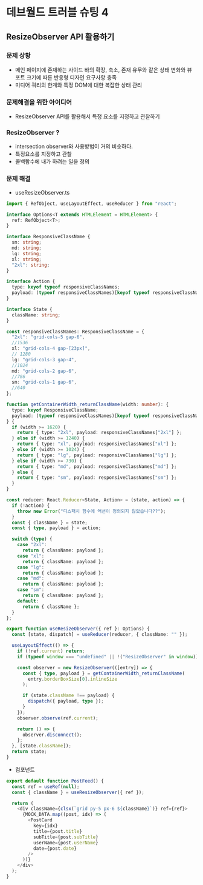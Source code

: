 # 데브월드 트러블 슈팅 4

## ResizeObserver API 활용하기

### 문제 상황

- 메인 페이지에 존재하는 사이드 바의 확장, 축소, 존재 유무와 같은 상태 변화와 뷰포트 크기에 따른 반응형 디자인 요구사항 충족
- 미디어 쿼리의 한계와 특정 DOM에 대한 복잡한 상태 관리

### 문제해결을 위한 아이디어

- ResizeObserver API를 활용해서 특정 요소를 지정하고 관찰하기

### ResizeObserver ?

- intersection observer와 사용방법이 거의 비슷하다.
- 특정요소를 지정하고 관찰
- 콜백함수에 내가 하려는 일을 정의

### 문제 해결

- useResizeObserver.ts

```ts
import { RefObject, useLayoutEffect, useReducer } from "react";

interface Options<T extends HTMLElement = HTMLElement> {
  ref: RefObject<T>;
}

interface ResponsiveClassName {
  sm: string;
  md: string;
  lg: string;
  xl: string;
  "2xl": string;
}

interface Action {
  type: keyof typeof responsiveClassNames;
  payload: (typeof responsiveClassNames)[keyof typeof responsiveClassNames];
}

interface State {
  className: string;
}

const responsiveClassNames: ResponsiveClassName = {
  "2xl": "grid-cols-5 gap-6",
  //1536
  xl: "grid-cols-4 gap-[23px]",
  // 1280
  lg: "grid-cols-3 gap-4",
  //1024
  md: "grid-cols-2 gap-6",
  //786
  sm: "grid-cols-1 gap-6",
  //640
};

function getContainerWidth_returnClassName(width: number): {
  type: keyof ResponsiveClassName;
  payload: (typeof responsiveClassNames)[keyof typeof responsiveClassNames];
} {
  if (width >= 1620) {
    return { type: "2xl", payload: responsiveClassNames["2xl"] };
  } else if (width >= 1240) {
    return { type: "xl", payload: responsiveClassNames["xl"] };
  } else if (width >= 1024) {
    return { type: "lg", payload: responsiveClassNames["lg"] };
  } else if (width >= 730) {
    return { type: "md", payload: responsiveClassNames["md"] };
  } else {
    return { type: "sm", payload: responsiveClassNames["sm"] };
  }
}

const reducer: React.Reducer<State, Action> = (state, action) => {
  if (!action) {
    throw new Error("디스패치 함수에 액션이 정의되지 않았습니다??");
  }
  const { className } = state;
  const { type, payload } = action;

  switch (type) {
    case "2xl":
      return { className: payload };
    case "xl":
      return { className: payload };
    case "lg":
      return { className: payload };
    case "md":
      return { className: payload };
    case "sm":
      return { className: payload };
    default:
      return { className };
  }
};

export function useResizeObserver({ ref }: Options) {
  const [state, dispatch] = useReducer(reducer, { className: "" });

  useLayoutEffect(() => {
    if (!ref.current) return;
    if (typeof window === "undefined" || !("ResizeObserver" in window)) return;

    const observer = new ResizeObserver(([entry]) => {
      const { type, payload } = getContainerWidth_returnClassName(
        entry.borderBoxSize[0].inlineSize
      );

      if (state.className !== payload) {
        dispatch({ payload, type });
      }
    });
    observer.observe(ref.current);

    return () => {
      observer.disconnect();
    };
  }, [state.className]);
  return state;
}
```

- 컴포넌트

```ts
export default function PostFeed() {
  const ref = useRef(null);
  const { className } = useResizeObserver({ ref });

  return (
    <div className={clsx(`grid py-5 px-6 ${className}`)} ref={ref}>
      {MOCK_DATA.map((post, idx) => (
        <PostCard
          key={idx}
          title={post.title}
          subTitle={post.subTitle}
          userName={post.userName}
          date={post.date}
        />
      ))}
    </div>
  );
}
```
